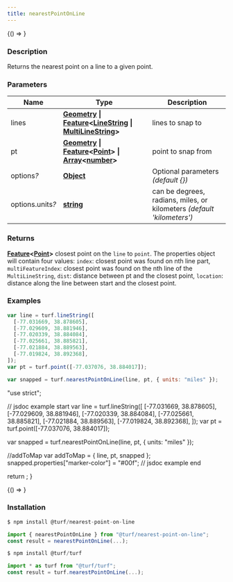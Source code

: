 ```yaml
---
title: nearestPointOnLine
---
```



<!-- Expose turf as global var for experimenting in the browser console -->

<BrowserOnly>{() => <WindowTurfGlobal turf={turf} />}</BrowserOnly>

### Description

Returns the nearest point on a line to a given point.

### Parameters

| Name                  | Type                                                                                                                                                                                                                                                                                                                                                                                    | Description                                                            |
| --------------------- | --------------------------------------------------------------------------------------------------------------------------------------------------------------------------------------------------------------------------------------------------------------------------------------------------------------------------------------------------------------------------------------- | ---------------------------------------------------------------------- |
| lines                 | **[Geometry](https://tools.ietf.org/html/rfc7946#section-3.1) \| [Feature](https://tools.ietf.org/html/rfc7946#section-3.2)\<[LineString](https://tools.ietf.org/html/rfc7946#section-3.1.4) \| [MultiLineString](https://tools.ietf.org/html/rfc7946#section-3.1.5)\>**                                                                                                                | lines to snap to                                                       |
| pt                    | **[Geometry](https://tools.ietf.org/html/rfc7946#section-3.1) \| [Feature](https://tools.ietf.org/html/rfc7946#section-3.2)\<[Point](https://tools.ietf.org/html/rfc7946#section-3.1.2)\> \| [Array](https://developer.mozilla.org/docs/Web/JavaScript/Reference/Global_Objects/Array)\<[number](https://developer.mozilla.org/docs/Web/JavaScript/Reference/Global_Objects/Number)\>** | point to snap from                                                     |
| options<i>?</i>       | **[Object](https://developer.mozilla.org/docs/Web/JavaScript/Reference/Global_Objects/Object)**                                                                                                                                                                                                                                                                                         | Optional parameters _(default \{\})_                                   |
| options.units<i>?</i> | **[string](https://developer.mozilla.org/docs/Web/JavaScript/Reference/Global_Objects/String)**                                                                                                                                                                                                                                                                                         | can be degrees, radians, miles, or kilometers _(default 'kilometers')_ |

### Returns

**[Feature](https://tools.ietf.org/html/rfc7946#section-3.2)\<[Point](https://tools.ietf.org/html/rfc7946#section-3.1.2)\>** closest point on the `line` to `point`. The properties object will contain four values: `index`: closest point was found on nth line part, `multiFeatureIndex`: closest point was found on the nth line of the `MultiLineString`, `dist`: distance between pt and the closest point, `location`: distance along the line between start and the closest point.

### Examples

```javascript
var line = turf.lineString([
  [-77.031669, 38.878605],
  [-77.029609, 38.881946],
  [-77.020339, 38.884084],
  [-77.025661, 38.885821],
  [-77.021884, 38.889563],
  [-77.019824, 38.892368],
]);
var pt = turf.point([-77.037076, 38.884017]);

var snapped = turf.nearestPointOnLine(line, pt, { units: "miles" });
```

  "use strict";

  // jsdoc example start
  var line = turf.lineString([
    [-77.031669, 38.878605],
    [-77.029609, 38.881946],
    [-77.020339, 38.884084],
    [-77.025661, 38.885821],
    [-77.021884, 38.889563],
    [-77.019824, 38.892368],
  ]);
  var pt = turf.point([-77.037076, 38.884017]);

  var snapped = turf.nearestPointOnLine(line, pt, { units: "miles" });

  //addToMap
  var addToMap = { line, pt, snapped };
  snapped.properties["marker-color"] = "#00f";
  // jsdoc example end

  return <ExampleMap addToMap={addToMap} />;
}

<BrowserOnly>{() => <Map0 />}</BrowserOnly>

### Installation

```javascript
$ npm install @turf/nearest-point-on-line

import { nearestPointOnLine } from "@turf/nearest-point-on-line";
const result = nearestPointOnLine(...);
```

```javascript
$ npm install @turf/turf

import * as turf from "@turf/turf";
const result = turf.nearestPointOnLine(...);
```
